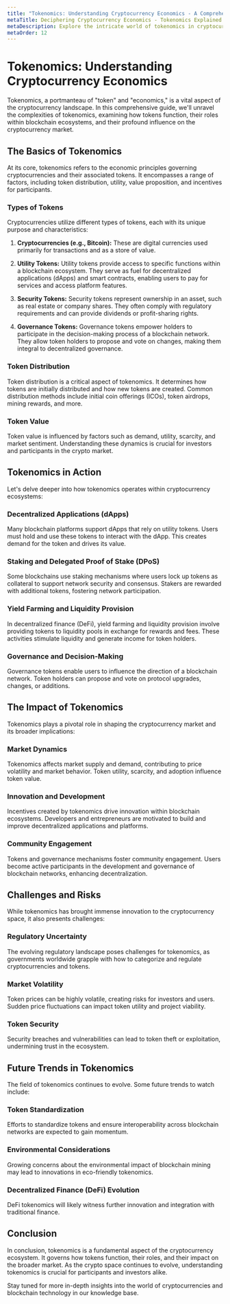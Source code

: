 ```yaml
---
title: "Tokenomics: Understanding Cryptocurrency Economics - A Comprehensive Guide"
metaTitle: Deciphering Cryptocurrency Economics - Tokenomics Explained
metaDescription: Explore the intricate world of tokenomics in cryptocurrencies. Learn how tokens work, their role in ecosystems, and their impact on the crypto market.
metaOrder: 12
---
```


# Tokenomics: Understanding Cryptocurrency Economics

Tokenomics, a portmanteau of "token" and "economics," is a vital aspect of the cryptocurrency landscape. In this comprehensive guide, we'll unravel the complexities of tokenomics, examining how tokens function, their roles within blockchain ecosystems, and their profound influence on the cryptocurrency market.

## The Basics of Tokenomics

At its core, tokenomics refers to the economic principles governing cryptocurrencies and their associated tokens. It encompasses a range of factors, including token distribution, utility, value proposition, and incentives for participants.

### Types of Tokens

Cryptocurrencies utilize different types of tokens, each with its unique purpose and characteristics:

1. **Cryptocurrencies (e.g., Bitcoin):** These are digital currencies used primarily for transactions and as a store of value.

2. **Utility Tokens:** Utility tokens provide access to specific functions within a blockchain ecosystem. They serve as fuel for decentralized applications (dApps) and smart contracts, enabling users to pay for services and access platform features.

3. **Security Tokens:** Security tokens represent ownership in an asset, such as real estate or company shares. They often comply with regulatory requirements and can provide dividends or profit-sharing rights.

4. **Governance Tokens:** Governance tokens empower holders to participate in the decision-making process of a blockchain network. They allow token holders to propose and vote on changes, making them integral to decentralized governance.

### Token Distribution

Token distribution is a critical aspect of tokenomics. It determines how tokens are initially distributed and how new tokens are created. Common distribution methods include initial coin offerings (ICOs), token airdrops, mining rewards, and more.

### Token Value

Token value is influenced by factors such as demand, utility, scarcity, and market sentiment. Understanding these dynamics is crucial for investors and participants in the crypto market.

## Tokenomics in Action

Let's delve deeper into how tokenomics operates within cryptocurrency ecosystems:

### Decentralized Applications (dApps)

Many blockchain platforms support dApps that rely on utility tokens. Users must hold and use these tokens to interact with the dApp. This creates demand for the token and drives its value.

### Staking and Delegated Proof of Stake (DPoS)

Some blockchains use staking mechanisms where users lock up tokens as collateral to support network security and consensus. Stakers are rewarded with additional tokens, fostering network participation.

### Yield Farming and Liquidity Provision

In decentralized finance (DeFi), yield farming and liquidity provision involve providing tokens to liquidity pools in exchange for rewards and fees. These activities stimulate liquidity and generate income for token holders.

### Governance and Decision-Making

Governance tokens enable users to influence the direction of a blockchain network. Token holders can propose and vote on protocol upgrades, changes, or additions.

## The Impact of Tokenomics

Tokenomics plays a pivotal role in shaping the cryptocurrency market and its broader implications:

### Market Dynamics

Tokenomics affects market supply and demand, contributing to price volatility and market behavior. Token utility, scarcity, and adoption influence token value.

### Innovation and Development

Incentives created by tokenomics drive innovation within blockchain ecosystems. Developers and entrepreneurs are motivated to build and improve decentralized applications and platforms.

### Community Engagement

Tokens and governance mechanisms foster community engagement. Users become active participants in the development and governance of blockchain networks, enhancing decentralization.

## Challenges and Risks

While tokenomics has brought immense innovation to the cryptocurrency space, it also presents challenges:

### Regulatory Uncertainty

The evolving regulatory landscape poses challenges for tokenomics, as governments worldwide grapple with how to categorize and regulate cryptocurrencies and tokens.

### Market Volatility

Token prices can be highly volatile, creating risks for investors and users. Sudden price fluctuations can impact token utility and project viability.

### Token Security

Security breaches and vulnerabilities can lead to token theft or exploitation, undermining trust in the ecosystem.

## Future Trends in Tokenomics

The field of tokenomics continues to evolve. Some future trends to watch include:

### Token Standardization

Efforts to standardize tokens and ensure interoperability across blockchain networks are expected to gain momentum.

### Environmental Considerations

Growing concerns about the environmental impact of blockchain mining may lead to innovations in eco-friendly tokenomics.

### Decentralized Finance (DeFi) Evolution

DeFi tokenomics will likely witness further innovation and integration with traditional finance.

## Conclusion

In conclusion, tokenomics is a fundamental aspect of the cryptocurrency ecosystem. It governs how tokens function, their roles, and their impact on the broader market. As the crypto space continues to evolve, understanding tokenomics is crucial for participants and investors alike.

Stay tuned for more in-depth insights into the world of cryptocurrencies and blockchain technology in our knowledge base.
